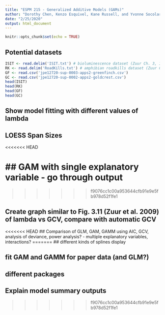 ```yaml
---
title: "ESPM 215 - Generalized Additive Models (GAMs)"
author: "Dorothy Chen, Kenzo Esquivel, Kane Russell, and Yvonne Socolar"
date: "2/25/2020"
output: html_document
---
```


```r
knitr::opts_chunk$set(echo = TRUE)
```

## Potential datasets
```r
ISIT <- read.delim('ISIT.txt') # bioluminescence dataset (Zuur Ch. 3, 17)
RK <- read.delim('RoadKills.txt') # amphibian roadkills dataset (Zuur Ch. 16)
GF <- read.csv('jpe12720-sup-0003-apps2-greenfinch.csv')
GC <- read.csv('jpe12720-sup-0002-apps2-goldcrest.csv')
head(ISIT)
head(RK)
head(GF)
head(GC)
```

## Show model fitting with different values of lambda

## LOESS Span Sizes

<<<<<<< HEAD


## GAM with single explanatory variable - go through output
=======
>>>>>>> f9076cc1c00a953644cfb91e9e5fb978d52f1fe1



## Create graph similar to Fig. 3.11 (Zuur et al. 2009) of lambda vs GCV, compare with automatic GCV



<<<<<<< HEAD
## Comparison of GLM, GAM, GAMM using AIC, GCV, analysis of deviance, power analysis?
- multiple explanatory variables, interactions?
=======
## different kinds of splines display



## fit GAM and GAMM for paper data (and GLM?)



## different packages



## Explain model summary outputs
>>>>>>> f9076cc1c00a953644cfb91e9e5fb978d52f1fe1



